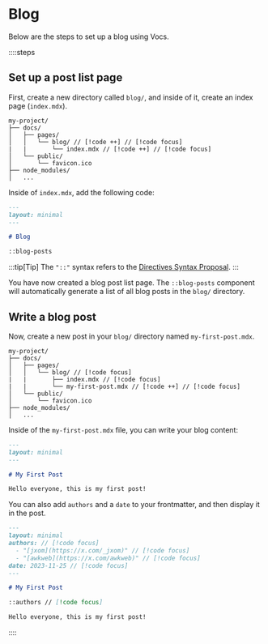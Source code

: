 # Blog

Below are the steps to set up a blog using Vocs.

::::steps

## Set up a post list page

First, create a new directory called `blog/`, and inside of it, create an index page (`index.mdx`).

```
my-project/             
├── docs/
│   ├── pages/
│   │   └── blog/ // [!code ++] // [!code focus]
|   |       └── index.mdx // [!code ++] // [!code focus]
│   └── public/
│       └── favicon.ico 
├── node_modules/
│   ...
```

Inside of `index.mdx`, add the following code:

```md [blog/index.mdx]
---
layout: minimal
---

# Blog

::blog-posts
```

:::tip[Tip]
The `"::"` syntax refers to the [Directives Syntax Proposal](https://talk.commonmark.org/t/generic-directives-plugins-syntax/444).
:::

You have now created a blog post list page. The `::blog-posts` component will automatically generate a list of all blog posts in the `blog/` directory.

## Write a blog post

Now, create a new post in your `blog/` directory named `my-first-post.mdx`.

```
my-project/             
├── docs/
│   ├── pages/
│   │   └── blog/ // [!code focus]
|   |       ├── index.mdx // [!code focus]
|   |       └── my-first-post.mdx // [!code ++] // [!code focus]
│   └── public/
│       └── favicon.ico 
├── node_modules/
│   ...
```

Inside of the `my-first-post.mdx` file, you can write your blog content:

```md [blog/my-first-post.mdx]
---
layout: minimal
---

# My First Post

Hello everyone, this is my first post!
```

You can also add `authors` and a `date` to your frontmatter, and then display it in the post.

```md [blog/my-first-post.mdx]
---
layout: minimal
authors: // [!code focus]
  - "[jxom](https://x.com/_jxom)" // [!code focus]
  - "[awkweb](https://x.com/awkweb)" // [!code focus]
date: 2023-11-25 // [!code focus]
---

# My First Post

::authors // [!code focus]

Hello everyone, this is my first post!
```

::::
